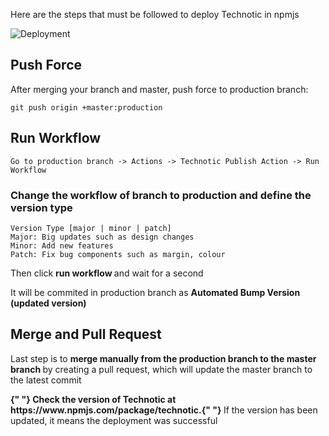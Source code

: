 Here are the steps that must be followed to deploy Technotic in npmjs

![Deployment](/img/deployment.png)

## Push Force

After merging your branch and master, push force to production branch:

```
git push origin +master:production
```

## Run Workflow

```
Go to production branch -> Actions -> Technotic Publish Action -> Run Workflow
```

### Change the workflow of branch to production and define the version type

```
Version Type [major | minor | patch]
Major: Big updates such as design changes
Minor: Add new features
Patch: Fix bug components such as margin, colour
```

Then click <b> run workflow </b> and wait for a second

It will be commited in production branch as <b> Automated Bump Version (updated version) </b>

## Merge and Pull Request

Last step is to <b> merge manually from the production branch to the master branch </b> by creating a pull request, which will update the master branch to the latest commit

<b>
  {" "}
  Check the version of Technotic at https://www.npmjs.com/package/technotic.{" "}
</b> If the version has been updated, it means the deployment was successful
